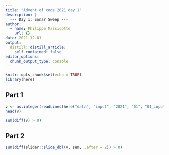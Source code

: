 ```yaml
---
title: "Advent of code 2021 day 1"
description: |
  --- Day 1: Sonar Sweep ---
author:
  - name: Philippe Massicotte
    url: {}
date: 2021-12-01
output:
  distill::distill_article:
    self_contained: false
editor_options: 
  chunk_output_type: console
---
```



```r
knitr::opts_chunk$set(echo = TRUE)
library(here)
```

## Part 1

```r
v <- as.integer(readLines(here("data", "input", "2021", "01", "01_input")))
head(v)

sum(diff(v) > 0)
```

## Part 2

```r
sum(diff(slider::slide_dbl(v, sum, .after = 2)) > 0)
```

